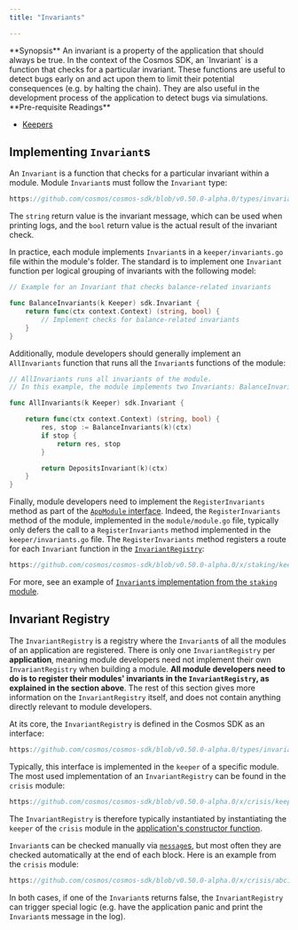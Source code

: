 ```yaml
---
title: "Invariants"

---
```



<Info>
**Synopsis**
An invariant is a property of the application that should always be true. In the context of the Cosmos SDK, an `Invariant` is a function that checks for a particular invariant. These functions are useful to detect bugs early on and act upon them to limit their potential consequences (e.g. by halting the chain). They are also useful in the development process of the application to detect bugs via simulations.
</Info>

<Info>
**Pre-requisite Readings**

* [Keepers](./06-keeper.md)

</Info>

## Implementing `Invariant`s

An `Invariant` is a function that checks for a particular invariant within a module. Module `Invariant`s must follow the `Invariant` type:

```go reference
https://github.com/cosmos/cosmos-sdk/blob/v0.50.0-alpha.0/types/invariant.go#L9
```

The `string` return value is the invariant message, which can be used when printing logs, and the `bool` return value is the actual result of the invariant check.

In practice, each module implements `Invariant`s in a `keeper/invariants.go` file within the module's folder. The standard is to implement one `Invariant` function per logical grouping of invariants with the following model:

```go
// Example for an Invariant that checks balance-related invariants

func BalanceInvariants(k Keeper) sdk.Invariant {
	return func(ctx context.Context) (string, bool) {
        // Implement checks for balance-related invariants
    }
}
```

Additionally, module developers should generally implement an `AllInvariants` function that runs all the `Invariant`s functions of the module:

```go
// AllInvariants runs all invariants of the module.
// In this example, the module implements two Invariants: BalanceInvariants and DepositsInvariants

func AllInvariants(k Keeper) sdk.Invariant {

	return func(ctx context.Context) (string, bool) {
		res, stop := BalanceInvariants(k)(ctx)
		if stop {
			return res, stop
		}

		return DepositsInvariant(k)(ctx)
	}
}
```

Finally, module developers need to implement the `RegisterInvariants` method as part of the [`AppModule` interface](/docs/sdk/v0.53/01-module-manager.md#appmodule). Indeed, the `RegisterInvariants` method of the module, implemented in the `module/module.go` file, typically only defers the call to a `RegisterInvariants` method implemented in the `keeper/invariants.go` file. The `RegisterInvariants` method registers a route for each `Invariant` function in the [`InvariantRegistry`](#invariant-registry):

```go reference
https://github.com/cosmos/cosmos-sdk/blob/v0.50.0-alpha.0/x/staking/keeper/invariants.go#L12-L22
```

For more, see an example of [`Invariant`s implementation from the `staking` module](https://github.com/cosmos/cosmos-sdk/blob/v0.50.0-alpha.0/x/staking/keeper/invariants.go).

## Invariant Registry

The `InvariantRegistry` is a registry where the `Invariant`s of all the modules of an application are registered. There is only one `InvariantRegistry` per **application**, meaning module developers need not implement their own `InvariantRegistry` when building a module. **All module developers need to do is to register their modules' invariants in the `InvariantRegistry`, as explained in the section above**. The rest of this section gives more information on the `InvariantRegistry` itself, and does not contain anything directly relevant to module developers.

At its core, the `InvariantRegistry` is defined in the Cosmos SDK as an interface:

```go reference
https://github.com/cosmos/cosmos-sdk/blob/v0.50.0-alpha.0/types/invariant.go#L14-L17
```

Typically, this interface is implemented in the `keeper` of a specific module. The most used implementation of an `InvariantRegistry` can be found in the `crisis` module:

```go reference
https://github.com/cosmos/cosmos-sdk/blob/v0.50.0-alpha.0/x/crisis/keeper/keeper.go#L48-L50
```

The `InvariantRegistry` is therefore typically instantiated by instantiating the `keeper` of the `crisis` module in the [application's constructor function](../../learn/beginner/00-app-anatomy.md#constructor-function).

`Invariant`s can be checked manually via [`message`s](/docs/sdk/v0.53/02-messages-and-queries.md), but most often they are checked automatically at the end of each block. Here is an example from the `crisis` module:

```go reference
https://github.com/cosmos/cosmos-sdk/blob/v0.50.0-alpha.0/x/crisis/abci.go#L13-L23
```

In both cases, if one of the `Invariant`s returns false, the `InvariantRegistry` can trigger special logic (e.g. have the application panic and print the `Invariant`s message in the log).
